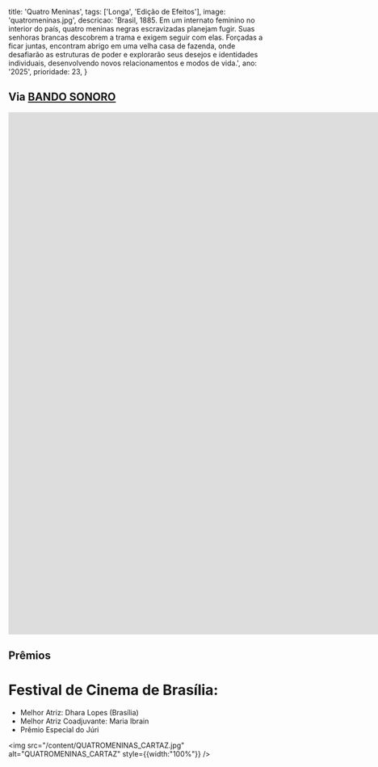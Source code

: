   title: 'Quatro Meninas',
  tags: ['Longa', 'Edição de Efeitos'],
  image: 'quatromeninas.jpg',
  descricao: 'Brasil, 1885. Em um internato feminino no interior do país, quatro meninas negras escravizadas planejam fugir. Suas senhoras brancas descobrem a trama e exigem seguir com elas. Forçadas a ficar juntas, encontram abrigo em uma velha casa de fazenda, onde desafiarão as estruturas de poder e explorarão seus desejos e identidades individuais, desenvolvendo novos relacionamentos e modos de vida.',
  ano: '2025',
  prioridade: 23,
}

## Via <a href="https://bandosonoro.com.br/" target="_blank">BANDO SONORO</a>

<iframe width="1840" height="1035" src="https://www.youtube.com/embed/xwWjaaF0J5w?si=OlCNcmAQjp-OhyRg" title="YouTube video player" frameborder="0" allow="accelerometer; autoplay; clipboard-write; encrypted-media; gyroscope; picture-in-picture; web-share" referrerpolicy="strict-origin-when-cross-origin" allowfullscreen></iframe>

## Prêmios
# Festival de Cinema de Brasília:
- Melhor Atriz: Dhara Lopes (Brasília)
- Melhor Atriz Coadjuvante: Maria Ibrain
- Prêmio Especial do Júri

 <img src="/content/QUATROMENINAS_CARTAZ.jpg" alt="QUATROMENINAS_CARTAZ" style={{width:"100%"}} />
